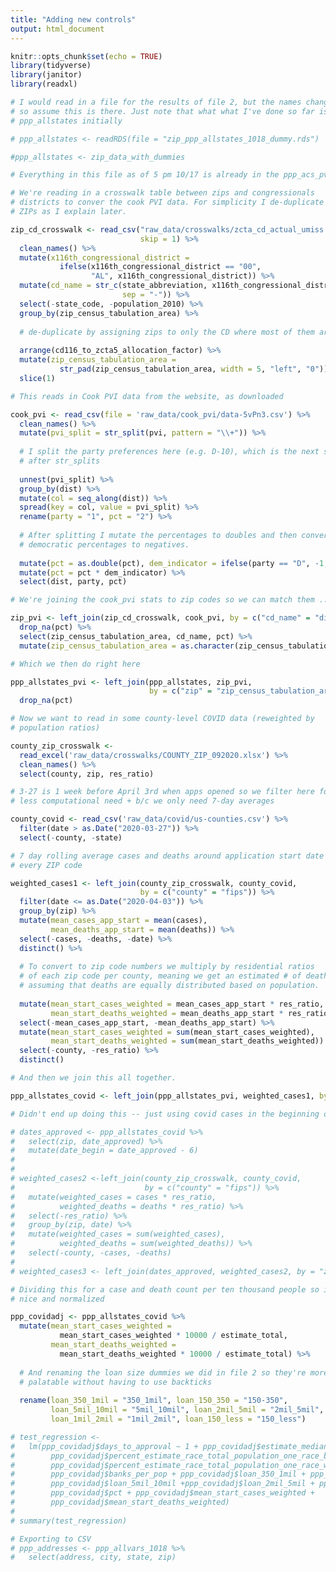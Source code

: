 ```yaml
---
title: "Adding new controls"
output: html_document
---
```


```r
knitr::opts_chunk$set(echo = TRUE)
library(tidyverse)
library(janitor)
library(readxl)

# I would read in a file for the results of file 2, but the names changed
# so assume this is there. Just note that what what I've done so far is called
# ppp_allstates initially

# ppp_allstates <- readRDS(file = "zip_ppp_allstates_1018_dummy.rds")

#ppp_allstates <- zip_data_with_dummies

# Everything in this file as of 5 pm 10/17 is already in the ppp_acs_pvi_covid rds file
```

```r

# We're reading in a crosswalk table between zips and congressionals
# districts to conver the cook PVI data. For simplicity I de-duplicate
# ZIPs as I explain later.

zip_cd_crosswalk <- read_csv("raw_data/crosswalks/zcta_cd_actual_umiss.csv", 
                             skip = 1) %>%
  clean_names() %>%
  mutate(x116th_congressional_district = 
           ifelse(x116th_congressional_district == "00",
                  "AL", x116th_congressional_district)) %>%
  mutate(cd_name = str_c(state_abbreviation, x116th_congressional_district, 
                         sep = "-")) %>%
  select(-state_code, -population_2010) %>%
  group_by(zip_census_tabulation_area) %>%
  
  # de-duplicate by assigning zips to only the CD where most of them are in
  
  arrange(cd116_to_zcta5_allocation_factor) %>%
  mutate(zip_census_tabulation_area = 
           str_pad(zip_census_tabulation_area, width = 5, "left", "0")) %>%
  slice(1)
```



```r
# This reads in Cook PVI data from the website, as downloaded

cook_pvi <- read_csv(file = 'raw_data/cook_pvi/data-5vPn3.csv') %>%
  clean_names() %>%
  mutate(pvi_split = str_split(pvi, pattern = "\\+")) %>%
  
  # I split the party preferences here (e.g. D-10), which is the next sequence
  # after str_splits
  
  unnest(pvi_split) %>%
  group_by(dist) %>%
  mutate(col = seq_along(dist)) %>%
  spread(key = col, value = pvi_split) %>%
  rename(party = "1", pct = "2") %>%
  
  # After splitting I mutate the percentages to doubles and then convert
  # democratic percentages to negatives.
  
  mutate(pct = as.double(pct), dem_indicator = ifelse(party == "D", -1, 1)) %>%
  mutate(pct = pct * dem_indicator) %>%
  select(dist, party, pct)
```


```r

# We're joining the cook_pvi stats to zip codes so we can match them ...

zip_pvi <- left_join(zip_cd_crosswalk, cook_pvi, by = c("cd_name" = "dist")) %>%
  drop_na(pct) %>%
  select(zip_census_tabulation_area, cd_name, pct) %>%
  mutate(zip_census_tabulation_area = as.character(zip_census_tabulation_area))
```


```r

# Which we then do right here 

ppp_allstates_pvi <- left_join(ppp_allstates, zip_pvi, 
                               by = c("zip" = "zip_census_tabulation_area")) %>%
  drop_na(pct)
```


```r

# Now we want to read in some county-level COVID data (reweighted by 
# population ratios)

county_zip_crosswalk <- 
  read_excel('raw_data/crosswalks/COUNTY_ZIP_092020.xlsx') %>%
  clean_names() %>%
  select(county, zip, res_ratio)

# 3-27 is 1 week before April 3rd when apps opened so we filter here for
# less computational need + b/c we only need 7-day averages

county_covid <- read_csv('raw_data/covid/us-counties.csv') %>%
  filter(date > as.Date("2020-03-27")) %>%
  select(-county, -state)
```


```r
# 7 day rolling average cases and deaths around application start date for
# every ZIP code

weighted_cases1 <- left_join(county_zip_crosswalk, county_covid, 
                             by = c("county" = "fips")) %>%
  filter(date <= as.Date("2020-04-03")) %>%
  group_by(zip) %>%
  mutate(mean_cases_app_start = mean(cases), 
         mean_deaths_app_start = mean(deaths)) %>%
  select(-cases, -deaths, -date) %>%
  distinct() %>%
  
  # To convert to zip code numbers we multiply by residential ratios
  # of each zip code per county, meaning we get an estimated # of deaths
  # assuming that deaths are equally distributed based on population.
  
  mutate(mean_start_cases_weighted = mean_cases_app_start * res_ratio,
         mean_start_deaths_weighted = mean_deaths_app_start * res_ratio) %>%
  select(-mean_cases_app_start, -mean_deaths_app_start) %>%
  mutate(mean_start_cases_weighted = sum(mean_start_cases_weighted),
         mean_start_deaths_weighted = sum(mean_start_deaths_weighted)) %>%
  select(-county, -res_ratio) %>%
  distinct()

```


```r
# And then we join this all together.

ppp_allstates_covid <- left_join(ppp_allstates_pvi, weighted_cases1, by = "zip")
```


```r
# Didn't end up doing this -- just using covid cases in the beginning of April -- this is wayyy too computationally intensive. This is actually done better in latest_covid_cases.rmd

# dates_approved <- ppp_allstates_covid %>%
#   select(zip, date_approved) %>%
#   mutate(date_begin = date_approved - 6)
# 
# 
# weighted_cases2 <-left_join(county_zip_crosswalk, county_covid, 
#                             by = c("county" = "fips")) %>%
#   mutate(weighted_cases = cases * res_ratio, 
#          weighted_deaths = deaths * res_ratio) %>%
#   select(-res_ratio) %>%
#   group_by(zip, date) %>%
#   mutate(weighted_cases = sum(weighted_cases), 
#          weighted_deaths = sum(weighted_deaths)) %>% 
#   select(-county, -cases, -deaths)
# 
# weighted_cases3 <- left_join(dates_approved, weighted_cases2, by = "zip")
```


```r
# Dividing this for a case and death count per ten thousand people so it's
# nice and normalized

ppp_covidadj <- ppp_allstates_covid %>%
  mutate(mean_start_cases_weighted = 
           mean_start_cases_weighted * 10000 / estimate_total,
         mean_start_deaths_weighted = 
           mean_start_deaths_weighted * 10000 / estimate_total) %>%
  
  # And renaming the loan size dummies we did in file 2 so they're more
  # palatable without having to use backticks
  
  rename(loan_350_1mil = "350_1mil", loan_150_350 = "150-350",
         loan_5mil_10mil = "5mil_10mil", loan_2mil_5mil = "2mil_5mil",
         loan_1mil_2mil = "1mil_2mil", loan_150_less = "150_less")
```


```r
# test_regression <-
#   lm(ppp_covidadj$days_to_approval ~ 1 + ppp_covidadj$estimate_median_income_dollars_families_families +
#        ppp_covidadj$percent_estimate_race_total_population_one_race_black_or_african_american +
#        ppp_covidadj$percent_estimate_race_total_population_one_race_white + ppp_covidadj$high_school_pct +
#        ppp_covidadj$banks_per_pop + ppp_covidadj$loan_350_1mil + ppp_covidadj$loan_150_350 + 
#        ppp_covidadj$loan_5mil_10mil +ppp_covidadj$loan_2mil_5mil + ppp_covidadj$loan_1mil_2mil +
#        ppp_covidadj$pct + ppp_covidadj$mean_start_cases_weighted + 
#        ppp_covidadj$mean_start_deaths_weighted)
# 
# summary(test_regression)
```

```r
# Exporting to CSV
# ppp_addresses <- ppp_allvars_1018 %>%
#   select(address, city, state, zip)
```

